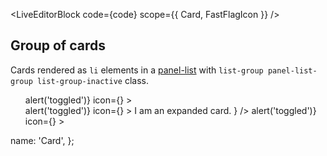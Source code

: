 
<LiveEditorBlock code={code} scope={{ Card, FastFlagIcon }} />
<GeneratePropsTable componentName="Card" />

## Group of cards

Cards rendered as `li` elements in a [panel-list](https://bootstrap.transferwise.com/components/#panels-list-group) with `list-group panel-list-group list-group-inactive` class.

<ul className="list-group panel-list-group list-group-inactive">
  <Card
    as="li"
    title="Collapsed card"
    details="details"
    isExpanded={false}
    onClick={() => alert('toggled')}
    icon={<FastFlagIcon />}
  >
    <div />
  </Card>
  <Card
    as="li"
    title="Expanded card"
    details="details"
    isExpanded={true}
    onClick={() => alert('toggled')}
    icon={<FastFlagIcon />}
  >
    I am an expanded card.
  </Card>
  <Card
    as="li"
    title="Empty card"
    details="I do not have children"
    icon={<FastFlagIcon />}
  />
  <Card
    as="li"
    title="Collapsed card"
    details="details"
    isExpanded={false}
    onClick={() => alert('toggled')}
    icon={<FastFlagIcon />}
  >
    <div />
  </Card>
</ul>

  name: 'Card',
};
